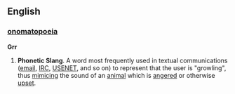 ==English==
===[[onomatopoeia]]===
'''Grr'''
# '''Phonetic Slang'''. A word most frequently used in textual communications ([[email]], [[IRC]], [[USENET]], and so on) to represent that the user is "growling", thus [[mimic]]ing the sound of an [[animal]] which is [[anger]]ed or otherwise [[upset]].